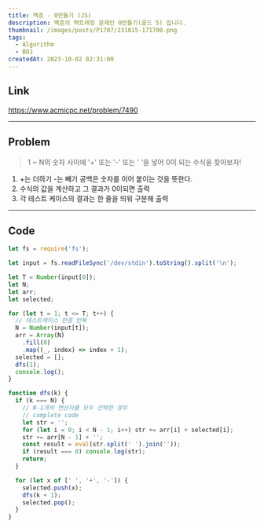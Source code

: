 ```yaml
---
title: 백준 - 0만들기 (JS)
description: 백준의 백트레킹 문제인 0만들기(골드 5) 입니다.
thumbnail: /images/posts/P1707/231015-171700.png
tags:
  - Algorithm
  - BOJ
createdAt: 2023-10-02 02:31:00
---
```


## Link

https://www.acmicpc.net/problem/7490

<hr />

## Problem

> 1 ~ N의 숫자 사이에 '+' 또는 '-' 또는 ' '을 넣어 0이 되는 수식을 찾아보자!

1. +는 더하기 -는 빼기 공백은 숫자를 이어 붙이는 것을 뜻한다.
2. 수식의 값을 계산하고 그 결과가 0이되면 출력
3. 각 테스트 케이스의 결과는 한 줄을 띄워 구분해 출력

<hr />

## Code

```javascript
let fs = require('fs');

let input = fs.readFileSync('/dev/stdin').toString().split('\n');

let T = Number(input[0]);
let N;
let arr;
let selected;

for (let t = 1; t <= T; t++) {
  // 테스트케이스 만큼 반복
  N = Number(input[t]);
  arr = Array(N)
    .fill(0)
    .map((_, index) => index + 1);
  selected = [];
  dfs(1);
  console.log();
}

function dfs(k) {
  if (k === N) {
    // N-1개의 연산자를 모두 선택한 경우
    // complete code
    let str = '';
    for (let i = 0; i < N - 1; i++) str += arr[i] + selected[i];
    str += arr[N - 1] + '';
    const result = eval(str.split(' ').join(''));
    if (result === 0) console.log(str);
    return;
  }

  for (let x of [' ', '+', '-']) {
    selected.push(x);
    dfs(k + 1);
    selected.pop();
  }
}
```
